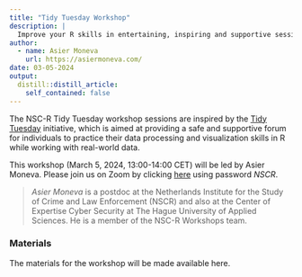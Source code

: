 ```yaml
---
title: "Tidy Tuesday Workshop"
description: |
  Improve your R skills in entertaining, inspiring and supportive sessions moderated by your own colleagues.
author:
  - name: Asier Moneva
    url: https://asiermoneva.com/
date: 03-05-2024
output:
  distill::distill_article:
    self_contained: false
---
```


The NSC-R Tidy Tuesday workshop sessions are inspired by the [Tidy Tuesday](https://www.tidytuesday.com/) initiative, which is aimed at providing a safe and supportive forum for individuals to practice their data processing and visualization skills in R while working with real-world data.

This workshop (March 5, 2024, 13:00-14:00 CET) will be led by Asier Moneva. Please join us  on Zoom by clicking [here](https://us02web.zoom.us/j/4539912989) using password *NSCR*.


> *Asier Moneva* is a postdoc at the Netherlands Institute for the Study of Crime and Law Enforcement (NSCR) and also at the Center of Expertise Cyber Security at The Hague University of Applied Sciences. He is a member of the NSC-R Workshops team.

### Materials

The materials for the workshop will be made available here.